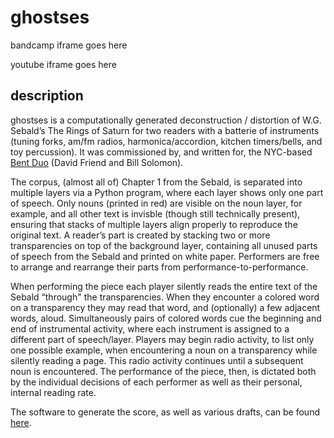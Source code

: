 <Cover
  src="https://payload.cargocollective.com/1/17/549792/13930519/AWP007-front_1000.jpg"
  alt=""
  caption=""
/>

# ghostses

bandcamp iframe goes here

youtube iframe goes here

## description

ghostses is a computationally generated deconstruction / distortion of W.G. Sebald’s The Rings of Saturn for two readers with a batterie of instruments (tuning forks, am/fm radios, harmonica/accordion, kitchen timers/bells, and toy percussion). It was commissioned by, and written for, the NYC-based [Bent Duo](https://www.bentduo.com/) (David Friend and Bill Solomon).

The corpus, (almost all of) Chapter 1 from the Sebald, is separated into multiple layers via a Python program, where each layer shows only one part of speech. Only nouns (printed in red) are visible on the noun layer, for example, and all other text is invisble (though still technically present), ensuring that stacks of multiple layers align properly to reproduce the original text. A reader’s part is created by stacking two or more transparencies on top of the background layer, containing all unused parts of speech from the Sebald and printed on white paper. Performers are free to arrange and rearrange their parts from performance-to-performance.

When performing the piece each player silently reads the entire text of the Sebald “through" the transparencies. When they encounter a colored word on a transparency they may read that word, and (optionally) a few adjacent words, aloud. Simultaneously pairs of colored words cue the beginning and end of instrumental activity, where each instrument is assigned to a different part of speech/layer. Players may begin radio activity, to list only one possible example, when encountering a noun on a transparency while silently reading a page. This radio activity continues until a subsequent noun is encountered. The performance of the piece, then, is dictated both by the individual decisions of each performer as well as their personal, internal reading rate.

The software to generate the score, as well as various drafts, can be found [here](https://github.com/caseyanderson/ghostses).

